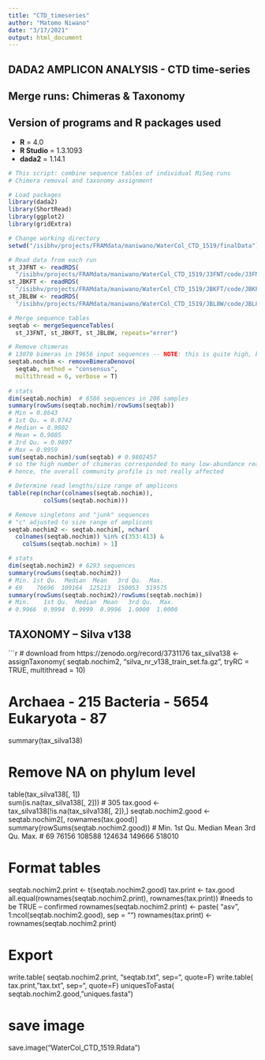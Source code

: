 ---
title: "CTD_timeseries"
author: "Matomo Niwano"
date: "3/17/2021"
output: html_document
---

## DADA2 AMPLICON ANALYSIS - CTD time-series
## Merge runs: Chimeras & Taxonomy

## Version of programs and R packages used 

- **R** = 4.0
- **R Studio** = 1.3.1093
- **dada2** = 1.14.1

```{r}

# This script: combine sequence tables of individual MiSeq runs
# Chimera removal and taxonomy assignment

# Load packages
library(dada2)
library(ShortRead)
library(ggplot2)
library(gridExtra)

# Change working directory
setwd("/isibhv/projects/FRAMdata/maniwano/WaterCol_CTD_1519/finalData")

# Read data from each run
st_J3FNT <- readRDS(
  "/isibhv/projects/FRAMdata/maniwano/WaterCol_CTD_1519/J3FNT/code/J3FNT.rds")
st_JBKFT <- readRDS(
  "/isibhv/projects/FRAMdata/maniwano/WaterCol_CTD_1519/JBKFT/code/JBKFT.rds")
st_JBL8W <- readRDS(
  "/isibhv/projects/FRAMdata/maniwano/WaterCol_CTD_1519/JBL8W/code/JBL8W.rds")

# Merge sequence tables
seqtab <- mergeSequenceTables(
  st_J3FNT, st_JBKFT, st_JBL8W, repeats="error")

# Remove chimeras 
# 13070 bimeras in 19656 input sequences -- NOTE: this is quite high, but acceptable (see lines 60-61) 
seqtab.nochim <- removeBimeraDenovo(
  seqtab, method = "consensus", 
  multithread = 6, verbose = T)
  
# stats
dim(seqtab.nochim)  # 6586 sequences in 206 samples
summary(rowSums(seqtab.nochim)/rowSums(seqtab))
# Min = 0.8643
# 1st Qu. = 0.9742
# Median = 0.9802
# Mean = 0.9805
# 3rd Qu. = 0.9897
# Max = 0.9959
sum(seqtab.nochim)/sum(seqtab) # 0.9802457
# so the high number of chimeras corresponded to many low-abundance reads
# hence, the overall community profile is not really affected

# Determine read lengths/size range of amplicons
table(rep(nchar(colnames(seqtab.nochim)), 
          colSums(seqtab.nochim)))

# Remove singletons and "junk" sequences
# "c" adjusted to size range of amplicons 
seqtab.nochim2 <- seqtab.nochim[, nchar(
  colnames(seqtab.nochim)) %in% c(353:413) & 
    colSums(seqtab.nochim) > 1]

# stats
dim(seqtab.nochim2) # 6293 sequences
summary(rowSums(seqtab.nochim2))
# Min. 1st Qu.  Median  Mean   3rd Qu.  Max. 
# 69    76696  109164  125213  150053  519575 
summary(rowSums(seqtab.nochim2)/rowSums(seqtab.nochim))
# Min.    1st Qu.  Median  Mean   3rd Qu.  Max. 
# 0.9966  0.9994  0.9999  0.9996  1.0000  1.0000 
```

## TAXONOMY -- Silva v138 ##

```{r}

# download from https://zenodo.org/record/3731176
tax_silva138 <- assignTaxonomy(
  seqtab.nochim2, 
  "silva_nr_v138_train_set.fa.gz", 
  tryRC = TRUE,
  multithread = 10)

# Archaea - 215  Bacteria - 5654 Eukaryota - 87
summary(tax_silva138)

# Remove NA on phylum level
table(tax_silva138[, 1])   
sum(is.na(tax_silva138[, 2]))   # 305
tax.good <- tax_silva138[!is.na(tax_silva138[, 2]),]
seqtab.nochim2.good <- seqtab.nochim2[, rownames(tax.good)]
summary(rowSums(seqtab.nochim2.good))
 # Min. 1st Qu.  Median    Mean   3rd Qu.    Max. 
 # 69   76156    108588   124634  149666    518010 

# Format tables
seqtab.nochim2.print <- t(seqtab.nochim2.good)
tax.print <- tax.good
all.equal(rownames(seqtab.nochim2.print), 
          rownames(tax.print)) #needs to be TRUE -- confirmed
rownames(seqtab.nochim2.print) <- paste(
  "asv", 1:ncol(seqtab.nochim2.good), sep = "")
rownames(tax.print) <- rownames(seqtab.nochim2.print)

# Export
write.table(
  seqtab.nochim2.print, "seqtab.txt", sep="\t", quote=F)
write.table(
  tax.print, "tax.txt", sep="\t", quote=F)
uniquesToFasta(
  seqtab.nochim2.good, "uniques.fasta")

# save image
save.image("WaterCol_CTD_1519.Rdata")
